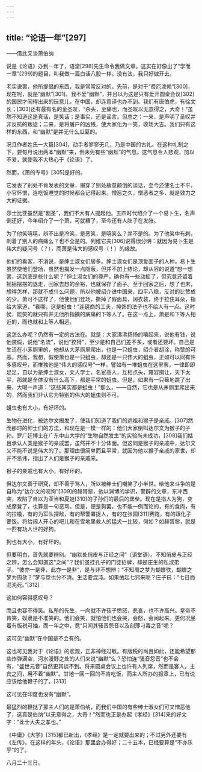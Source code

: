 ```yaml
---
---
---
```

title: “论语一年”[297]
---




——借此又谈萧伯纳

说是《论语》办到一年了，语堂[298]先生命令我做文章。这实在好像出了“学而一章”[299]的题目，叫我做一篇白话八股一样。没有法，我只好做开去。

老实说罢，他所提倡的东西，我是常常反对的。先前，是对于“费厄泼赖”[300]，现在呢，就是“幽默”[301]。我不爱“幽默”，并且以为这是只有爱开圆桌会议[302]的国民才闹得出来的玩意儿，在中国，却连意译也办不到。我们有唐伯虎，有徐文长；[303]还有最有名的金圣叹，“杀头，至痛也，而圣叹以无意得之，大奇！”虽然不知道这是真话，是笑话；是事实，还是谣言。但总之：一来，是声明了圣叹并非反抗的叛徒；二来，是将屠户的凶残，使大家化为一笑，收场大吉。我们只有这样的东西，和“幽默”是并无什么瓜葛的。

况且作者姓氏一大篇[304]，动手者寥寥无几，乃是中国的古礼。在这种礼制之下，要每月说出两本“幽默”来，倒未免有些“幽默”的气息。这气息令人悲观，加以不爱，就使我不大热心于《论语》了。

然而，《萧的专号》[305]是好的。

它发表了别处不肯发表的文章，揭穿了别处故意颠倒的谈话，至今还使名士不平，小官怀恨，连吃饭睡觉的时候都会记得起来。憎恶之久，憎恶者之多，就是效力之大的证据。

莎士比亚虽然是“剧圣”，我们不大有人提起他。五四时代绍介了一个易卜生，名声倒还好，今年绍介了一个萧，可就糟了，至今还有人肚子在发胀。

为了他笑嘻嘻，辨不出是冷笑，是恶笑，是嘻笑么？并不是的。为了他笑中有刺，刺着了别人的病痛么？也不全是的。列维它夫[306]说得很分明：就因为易卜生是伟大的疑问号（？），而萧是伟大的感叹号（！）的缘故。

他们的看客，不消说，是绅士淑女们居多。绅士淑女们是顶爱面子的人种。易卜生虽然使他们登场，虽然也揭发一点隐蔽，但并不加上结论，却从容的说道“想一想罢，这到底是些什么呢？”绅士淑女们的尊严，确也有一些动摇了，但究竟还留着摇摇摆摆的退走，回家去想的余裕，也就保存了面子。至于回家之后，想了也未，想得怎样，那就不成什么问题，所以他被绍介进中国来，四平八稳，反对的比赞成的少。萧可不这样了，他使他们登场，撕掉了假面具，阔衣装，终于拉住耳朵，指给大家道，“看哪，这是蛆虫！”连磋商的工夫，掩饰的法子也不给人有一点。这时候，能笑的就只有并无他所指摘的病痛的下等人了。在这一点上，萧是和下等人相近的，而也就和上等人相远。

这怎么办呢？仍然有一定的古法在。就是：大家沸沸扬扬的嚷起来，说他有钱，说他装假，说他“名流”，说他“狡猾”，至少是和自己们差不多，或者还要坏。自己是生活在小茅厕里的，他却从大茅厕里爬出，也是一只蛆虫，绍介者胡涂，称赞的可恶。然而，我想，假使萧也是一只蛆虫，却还是一只伟大的蛆虫，正如可以同有许多感叹号，而惟独他是“伟大的感叹号”一样。譬如有一堆蛆虫在这里罢，一律即即足足，自以为是绅士淑女，文人学士，名宦高人，互相点头，雍容揖让，天下太平，那就是全体没有什么高下，都是平常的蛆虫。但是，如果有一只蓦地跳了出来，大喝一声道：“这些其实都是蛆虫！”那么，——自然，它也是从茅厕里爬出来的，然而我们非认它为特别的伟大的蛆虫则不可。

蛆虫也有大小，有好坏的。

生物在进化，被达尔文揭发了，使我们知道了我们的远祖和猴子是亲戚。[307]然而那时的绅士们的方法，和现在是一模一样的：他们大家倒叫达尔文为猴子的子孙。罗广廷博士在广东中山大学的“生物自然发生”的实验尚未成功，[308]我们姑且承认人类是猴子的亲戚罢，虽然并不十分体面。但这同是猴子的亲戚中，达尔文又不能不说是伟大的了。那理由很简单而且平常，就因为他以猴子亲戚的家世，却并不忌讳，指出了人们是猴子的亲戚来。

猴子的亲戚也有大小，有好坏的。

但达尔文善于研究，却不善于骂人，所以被绅士们嘲笑了小半世。给他来斗争的是自称为“达尔文的咬狗”[309]的赫胥黎，他以渊博的学识，警辟的文章，东冲西突，攻陷了自以为亚当和夏娃[310]的子孙们的最后的堡垒。现在是指人为狗，变成摩登了，也算是一句恶骂。但是，便是狗罢，也不能一例而论的，有的食肉，有的拉橇，有的为军队探敌，有的帮警署捉人，有的在张园[311]赛跑，有的跟化子要饭。将给阔人开心的吧儿和在雪地里救人的猛犬一比较，何如？如赫胥黎，就是一匹有功人世的好狗。

狗也有大小，有好坏的。

但要明白，首先就要辨别。“幽默处俏皮与正经之间”（语堂语）。不知俏皮与正经之辨，怎么会知道这“之间”？我们虽挂孔子的门徒招牌，却是庄生的私淑弟子。“彼亦一是非，此亦一是非”，是与非不想辨；“不知周之梦为蝴蝶欤，蝴蝶之梦为周欤？”梦与觉也分不清。生活要混沌。如果凿起七窍来呢？庄子曰：“七日而混沌死。”[312]

这如何容得感叹号？

而且也容不得笑。私塾的先生，一向就不许孩子愤怒，悲哀，也不许高兴。皇帝不肯笑，奴隶是不准笑的。他们会笑，就怕他们也会哭，会怒，会闹起来。更何况坐着有版税可抽，而一年之中，竟“只闻其骚音怨音以及刻薄刁毒之音”呢？

这可见“幽默”在中国是不会有的。

这也可见我对于《论语》的悲观，正非神经过敏。有版税的尚且如此，还能希望那些炸弹满空，河水漫野之处的人们来说“幽默”么？恐怕连“骚音怨音”也不会有，“盛世元音”自然更其谈不到。将来圆桌会议上也许有人列席，然而是客人，主宾之间，用不着“幽默”。甘地一回一回的不肯吃饭，而主人所办的报章上，已有说应该给他鞭子的了。[313]

这可见在印度也没有“幽默”。

最猛烈的鞭挞了那主人们的是萧伯纳，而我们中国的有些绅士淑女们可又憎恶他了，这真是伯纳“以无意得之，大奇！”然而也正是办起《孝经》[314]来的好文字：“此士大夫之孝也。”

《中庸》《大学》[315]都已新出，《孝经》是一定就要出来的；不过另外还要有《左传》。在这样的年头，《论语》那里会办得好；二十五本，已经要算是“不亦乐乎”的了。

八月二十三日。